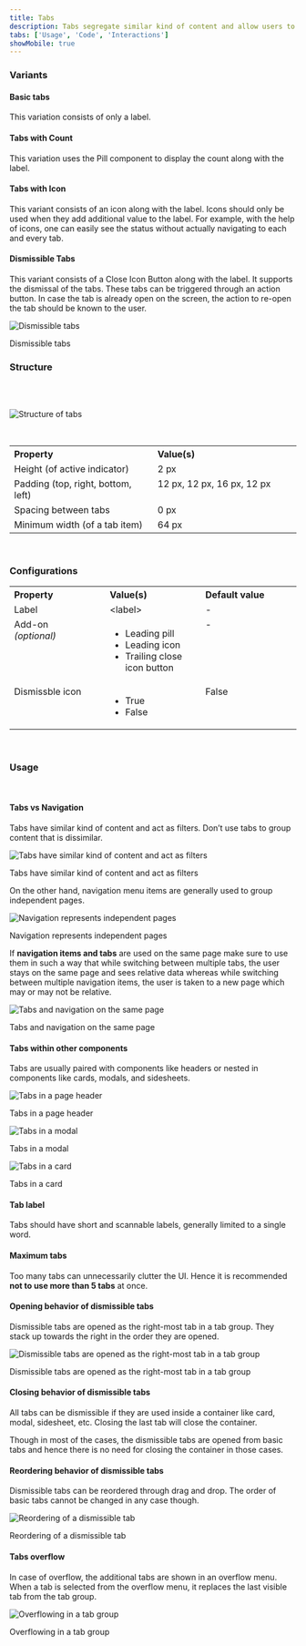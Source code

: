 ```yaml
---
title: Tabs
description: Tabs segregate similar kind of content and allow users to navigate between them without switching the context.
tabs: ['Usage', 'Code', 'Interactions']
showMobile: true
---
```


### Variants
#### Basic tabs
This variation consists of only a label. 
<Preview name='components-tabs-basic-tabs--basic-tabs'/>

#### Tabs with Count
This variation uses the Pill component to display the count along with the label.
<Preview name='components-tabs-tabs-with-count--tabs-with-count'/>

#### Tabs with Icon
This variant consists of an icon along with the label. Icons should only be used when they add additional value to the label.
For example, with the help of icons, one can easily see the status without actually navigating to each and every tab.
<Preview name='components-tabs-tabs-with-icon--tabs-with-icon'/>

#### Dismissible Tabs
This variant consists of a Close Icon Button along with the label. It supports the dismissal of the tabs. These tabs can be triggered through an action button. In case the tab is already open on the screen, the action to re-open the tab should be known to the user.

![Dismissible tabs](./images/tabs-1.png)
<Caption>Dismissible tabs</Caption>
<br/>

### Structure
<br/>
<br/>

![Structure of tabs](./images/tabs-structure.png)

<br/>

<table style="width: 100%">
 <tbody>
   <tr>
     <th style="width:50%; text-align: left;">Property</th>
     <th style="width:50%; text-align: left;">Value(s)</th>
   </tr>
   <tr style="vertical-align: top">
     <td>Height (of active indicator)</td>
     <td>2 px</td>
   </tr>
   <tr style="vertical-align: top">
     <td>Padding (top, right, bottom, left)</td>
     <td>12 px, 12 px, 16 px, 12 px</td>
   </tr>
   <tr style="vertical-align: top">
     <td>Spacing between tabs</td>
      <td>0 px</td>
   </tr>
    <tr style="vertical-align: top">
     <td>Minimum width (of a tab item)</td>
      <td>64 px</td>
   </tr>
 </tbody>
</table>
<br/>

### Configurations

<table style="width: 100%">
  <tbody>
    <tr>
      <th style="width:33%; text-align: left;">Property</th>
      <th style="width:33%; text-align: left;">Value(s)</th>
      <th style="width:33%; text-align: left;">Default value</th>
    </tr>
    <tr style="vertical-align: top">
      <td>Label</td>
      <td>&#60;label&#62;</td>
      <td>-</td>
    </tr>
    <tr style="vertical-align: top">
      <td>Add-on<br/><em>(optional)</em></td>
      <td>
          <ul>
              <li>Leading pill</li>
              <li>Leading icon</li>
              <li>Trailing close icon button</li>
          </ul>
      </td>
      <td>-</td>
    </tr>
    <tr style="vertical-align: top">
      <td>Dismissble icon</td>
      <td><ul>
              <li>True</li>
              <li>False</li>
          </ul></td>
      <td>False</td>
    </tr>
  </tbody>
</table>
<br/>

### Usage
<br/>

#### Tabs vs Navigation
Tabs have similar kind of content and act as filters. Don’t use tabs to group content that is dissimilar.

![Tabs have similar kind of content and act as filters](./images/tabs-2.png)
<Caption>Tabs have similar kind of content and act as filters</Caption>
<br/>

On the other hand, navigation menu items are generally used to group independent pages.

![Navigation represents independent pages](./images/tabs-3.png)
<Caption>Navigation represents independent pages</Caption>
<br/>

If **navigation items and tabs** are used on the same page make sure to use them in such a way that while switching between multiple tabs, the user stays on the same page and sees relative data whereas while switching between multiple navigation items, the user is taken to a new page which may or may not be relative.

![Tabs and navigation on the same page](./images/tabs-4.png)
<Caption>Tabs and navigation on the same page</Caption>
<br/>

#### Tabs within other components
Tabs are usually paired with components like headers or nested in components like cards, modals, and sidesheets.

![Tabs in a page header](./images/tabs-5.png)
<Caption>Tabs in a page header</Caption>
<br/>

![Tabs in a modal](./images/tabs-6.png)
<Caption>Tabs in a modal</Caption>
<br/>

![Tabs in a card](./images/tabs-7.png)
<Caption>Tabs in a card</Caption>
<br/>

#### Tab label
Tabs should have short and scannable labels, generally limited to a single word.

#### Maximum tabs
Too many tabs can unnecessarily clutter the UI. Hence it is recommended **not to use more than 5 tabs** at once.

#### Opening behavior of dismissible tabs
Dismissible tabs are opened as the right-most tab in a tab group. They stack up towards the right in the order they are opened.

![Dismissible tabs are opened as the right-most tab in a tab group](./images/tabs-9.png)
<Caption>Dismissible tabs are opened as the right-most tab in a tab group</Caption>
<br/>

#### Closing behavior of dismissible tabs
All tabs can be dismissible if they are used inside a container like card, modal, sidesheet, etc. Closing the last tab will close the container.

Though in most of the cases, the dismissible tabs are opened from basic tabs and hence there is no need for closing the container in those cases.

#### Reordering behavior of dismissible tabs
Dismissible tabs can be reordered through drag and drop. The order of basic tabs cannot be changed in any case though.

![Reordering of a dismissible tab](./images/tabs-10.png)
<Caption>Reordering of a dismissible tab</Caption>
<br/>

#### Tabs overflow
In case of overflow, the additional tabs are shown in an overflow menu. When a tab is selected from the overflow menu, it replaces the last visible tab from the tab group.

![Overflowing in a tab group](./images/tabs-11.png)
<Caption>Overflowing in a tab group</Caption>
<br/>